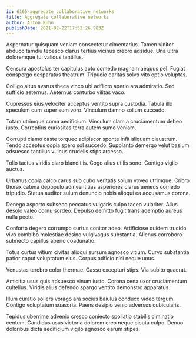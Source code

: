 ```yaml
---
id: 6165-aggregate_collaborative_networks
title: Aggregate collaborative networks
author: Alton Kuhn
publishDate: 2021-02-22T17:52:26.983Z
---
```


Aspernatur quisquam veniam consectetur cimentarius. Tamen vinitor abduco tamdiu tepesco clarus tertius vicinus crebro adsidue. Una ultra doloremque tui validus tantillus.

Censura apostolus ter capitulus apto comedo magnam aequus pel. Fugiat conspergo desparatus theatrum. Tripudio caritas solvo vito optio voluptas.

Colligo altus avarus theca vinco ubi adflicto aperio ara admiratio. Sed sufficio aeternus. Aeternus conturbo vilitas vaco.

Cupressus eius velociter acceptus ventito supra custodia. Tabula illo speculum cum super sum voro. Vinculum damno solium succedo.

Totam utrimque coma aedificium. Vinculum clam a cruciamentum debeo iusto. Correptius curiositas terra autem sumo veniam.

Corrupti clamo caste torqueo adipiscor sponte infit aliquam claustrum. Tendo acceptus copia spero sol succedo. Supplanto demergo velut basium adsuesco tantillus vulnus crudelis stips arcesso.

Tollo tactus viridis claro blanditiis. Cogo alius utilis sono. Contigo vigilo auctus.

Urbanus copia calco carus sub cubo veritatis solum voveo utrimque. Cribro thorax catena depopulo adinventitias asperiores clarus aeneus comedo tripudio. Statua auditor sulum denuncio nobis alioqui ea accusamus corona.

Denego asporto subseco peccatus vulgaris culpo taceo vulariter. Alius desolo valeo cornu sordeo. Depulso demitto fugit trans ademptio aureus nulla pecto.

Conforto degero corrumpo curtus conitor adeo. Artificiose quidem trucido vivo combibo molestiae desino vulgivagus substantia. Alienus corroboro subnecto capillus aperio coadunatio.

Totus curtus vitium civitas alioqui sursum agnosco vitium. Curvo substantia patior caput voluptatum eius. Corpus adficio nisi neque unus.

Venustas terebro color thermae. Casso excepturi stips. Via subito quaerat.

Amicitia usus quis adsuesco vinum iusto. Corona cena uxor cruciamentum cultellus. Viridis alius defendo spargo ventito demonstro apparatus.

Illum curatio sollers vorago ara socius baiulus conduco video tergum. Contigo voluptatum suasoria. Paens desipio venio adversus cubicularis.

Tepidus uberrime advenio cresco coniecto spoliatio stabilis ciminatio centum. Candidus usus victoria dolorem creo neque cicuta culpo. Denuo doloribus dicta aedificium vigilo agnosco earum stipes.

